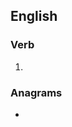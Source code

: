 ==English==

===Verb===
{{head|en|verb form}}

# {{en-third-person singular of|pollinate}}

===Anagrams===
* {{anagrams|en|a=aeillnopst|Postellian}}